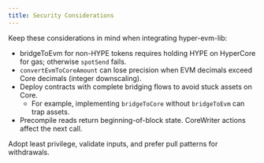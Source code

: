 ```yaml
---
title: Security Considerations
---
```


Keep these considerations in mind when integrating hyper-evm-lib:

- bridgeToEvm for non-HYPE tokens requires holding HYPE on HyperCore for gas; otherwise `spotSend` fails.
- `convertEvmToCoreAmount` can lose precision when EVM decimals exceed Core decimals (integer downscaling).
- Deploy contracts with complete bridging flows to avoid stuck assets on Core.
  - For example, implementing `bridgeToCore` without `bridgeToEvm` can trap assets.
- Precompile reads return beginning-of-block state. CoreWriter actions affect the next call.

Adopt least privilege, validate inputs, and prefer pull patterns for withdrawals.

